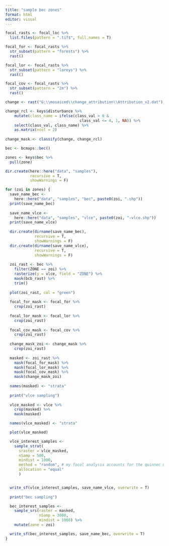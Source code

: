 ```yaml
---
title: "sample bec zones"
format: html
editor: visual
---
```


```r
focal_rasts <- focal_loc %>%
  list.files(pattern = ".tif$", full.names = T)

focal_for <- focal_rasts %>%
  str_subset(pattern = "forests") %>%
  rast()

focal_lor <- focal_rasts %>%
  str_subset(pattern = "loreys") %>%
  rast()

focal_cov <- focal_rasts %>%
  str_subset(pattern = "2m") %>%
  rast()

change <- rast("G:\\mosaiced\\change_attribution\\Attribution_v2.dat")

change_rcl <- keys$disturbance %>%
    mutate(class_name = ifelse(class_val > 0 &
                                 class_val <= 4, 1, NA)) %>%
    select(class_val, class_name) %>%
    as.matrix(ncol = 2)
  
change_mask <- classify(change, change_rcl)
```

```r
bec <- bcmaps::bec()

zones <- keys$bec %>%
  pull(zone)

dir.create(here::here("data", "samples"),
           recursive = T,
           showWarnings = F)

for (zoi in zones) {
  save_name_bec <-
    here::here("data", "samples", "bec", paste0(zoi, ".shp"))
  print(save_name_bec)
  
  save_name_vlce <-
    here::here("data", "samples", "vlce", paste0(zoi, "-vlce.shp"))
  print(save_name_vlce)
  
  dir.create(dirname(save_name_bec),
             recursive = T,
             showWarnings = F)
  dir.create(dirname(save_name_vlce),
             recursive = T,
             showWarnings = F)
  
  zoi_rast <- bec %>%
    filter(ZONE == zoi) %>%
    rasterize(y = vlce, field = "ZONE") %>%
    mask(bcb_rast) %>%
    trim()
  
  plot(zoi_rast, col = "green")
  
  focal_for_mask <- focal_for %>%
    crop(zoi_rast)
  
  focal_lor_mask <- focal_lor %>%
    crop(zoi_rast)
  
  focal_cov_mask <- focal_cov %>%
    crop(zoi_rast)
  
  change_mask_zoi <- change_mask %>%
    crop(zoi_rast)
  
  masked <- zoi_rast %>%
    mask(focal_for_mask) %>%
    mask(focal_lor_mask) %>%
    mask(focal_cov_mask) %>%
    mask(change_mask_zoi)
  
  names(masked) <- "strata"
  
  print("vlce sampling")
  
  vlce_masked <- vlce %>%
    crop(masked) %>%
    mask(masked)

  names(vlce_masked) <- "strata"

  plot(vlce_masked)

  vlce_interest_samples <-
    sample_strat(
      sraster = vlce_masked,
      nSamp = 500,
      mindist = 1000,
      method = "random", # my focal analysis accounts for the quinnec method from sgsR
      allocation = "equal"
      )


  write_sf(vlce_interest_samples, save_name_vlce, overwrite = T)
  
  print("bec sampling")

  bec_interest_samples <-
    sample_srs(raster = masked,
               nSamp = 3000,
               mindist = 1000) %>%
    mutate(zone = zoi)

  write_sf(bec_interest_samples, save_name_bec, overwrite = T)
}
```
